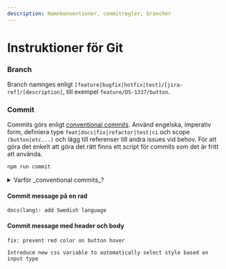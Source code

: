 ```yaml
---
description: Namnkonventioner, commitregler, brancher
---
```


# Instruktioner för Git

### Branch

Branch namnges enligt `[feature|bugfix|hotfix|test]/[jira-ref]/[description]`, till exempel `feature/DS-1337/button`.

### Commit

Commits görs enligt [conventional commits](https://www.conventionalcommits.org/en/v1.0.0/#summary). Använd engelska,
imperativ form, definiera type `feat|docs|fix|refactor|test|ci` och scope `(button|etc...)` och lägg till referenser
till andra issues vid behov. För att göra det enkelt att göra det rätt finns ett script för commits som det är fritt att använda.

```bash
npm run commit
```

<details>
  <summary>Varför _conventional commits_?</summary>
  <ul>
    <li>Generera automatisk CHANGELOG.</li>
    <li>Automatiskt bestämma `semantic version`.</li>
    <li>
      Kommunicera inom team och till andra intressenter vad förändringen gäller.
    </li>
    <li>Trigga byggen och andra åtgärder.</li>
    <li>
      Förenkla för externa parter att bidra genom att hålla en konsekvent och
      strukturerad historik.
    </li>
  </ul>
</details>

#### Commit message på en rad

```
docs(lang): add Swedish language
```

#### Commit message med header och body

```
fix: prevent red color on button hover

Introduce new css variable to automatically select style based on input type

```
